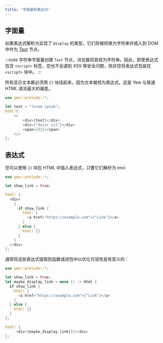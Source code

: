 ```yaml
---
title: '字面量和表达式'
---
```


## 字面量

如果表达式解析为实现了 `Display` 的类型，它们将被转换为字符串并插入到 DOM 中作为 [Text](https://developer.mozilla.org/en-US/docs/Web/API/Text) 节点。

:::note
字符串字面量创建 `Text` 节点，浏览器将其视为字符串。因此，即使表达式包含 `<script>` 标签，您也不会遇到 XSS 等安全问题，除非您将表达式包装在 `<script>` 块中。
:::

所有显示文本都必须用 `{}` 块括起来，因为文本被视为表达式。这是 Yew 与普通 HTML 语法最大的偏差。

```rust
use yew::prelude::*;

let text = "lorem ipsum";
html!{
    <>
        <div>{text}</div>
        <div>{"dolor sit"}</div>
        <span>{42}</span>
    </>
};
```

## 表达式

您可以使用 `{}` 块在 HTML 中插入表达式，只要它们解析为 `Html`

```rust
use yew::prelude::*;

let show_link = true;

html! {
  <div>
    {
      if show_link {
        html! {
          <a href="https://example.com">{"Link"}</a>
        }
      } else {
        html! {}
      }
    }
  </div>
};
```

通常将这些表达式提取到函数或闭包中以优化可读性是有意义的：

```rust
use yew::prelude::*;

let show_link = true;
let maybe_display_link = move || -> Html {
  if show_link {
    html! {
      <a href="https://example.com">{"Link"}</a>
    }
  } else {
    html! {}
  }
};

html! {
     <div>{maybe_display_link()}</div>
};
```
